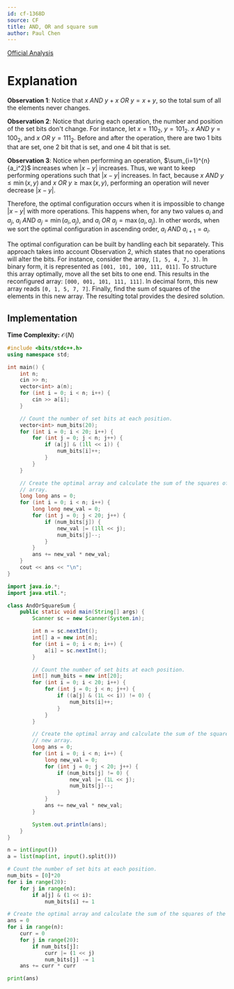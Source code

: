 ```yaml
---
id: cf-1368D
source: CF
title: AND, OR and square sum
author: Paul Chen
---
```


[Official Analysis](https://codeforces.com/blog/entry/79027)

# Explanation

**Observation 1**: Notice that $x \ AND \ y + x \ OR \ y = x + y$, so the total sum of all the elements never changes.

**Observation 2**: Notice that during each operation, the number and position of the set bits don't change. For instance, let $x = 110_2$, $y = 101_2$. $x \ AND \ y = 100_2$, and $x \ OR \ y = 111_2$. Before and after the operation, there are two $1$ bits that are set, one $2$ bit that is set, and one $4$ bit that is set.

**Observation 3**: Notice when performing an operation, $\sum_{i=1}^{n}{a_i^2}$ increases when $|x - y|$ increases. Thus, we want to keep performing operations such that $|x - y|$ increases. In fact, because $x \ AND \ y \leq \min(x, y)$ and $x \ OR \ y \geq \max(x, y)$, performing an operation will never decrease $|x - y|$.

Therefore, the optimal configuration occurs when it is impossible to change $|x - y|$ with more operations. This happens when, for any two values $a_i$ and $a_j$, $a_i \ AND \ a_j = \min(a_i, a_j)$, and $a_i \ OR \ a_j = \max(a_i, a_j)$. In other words, when we sort the optimal configuration in ascending order, $a_i \ AND \ a_{i + 1} = a_i$.

The optimal configuration can be built by handling each bit separately. This approach takes into account Observation 2, which states that no operations will alter the bits. For instance, consider the array, `[1, 5, 4, 7, 3]`. In binary form, it is represented as `[001, 101, 100, 111, 011]`. To structure this array optimally, move all the set bits to one end. This results in the reconfigured array: `[000, 001, 101, 111, 111]`. In decimal form, this new array reads `[0, 1, 5, 7, 7]`. Finally, find the sum of squares of the elements in this new array. The resulting total provides the desired solution.

## Implementation

**Time Complexity:** $\mathcal{O}(N)$


<LanguageSection>

<CPPSection>

```cpp
#include <bits/stdc++.h>
using namespace std;

int main() {
	int n;
	cin >> n;
	vector<int> a(n);
	for (int i = 0; i < n; i++) {
		cin >> a[i];
	}

	// Count the number of set bits at each position.
	vector<int> num_bits(20);
	for (int i = 0; i < 20; i++) {
		for (int j = 0; j < n; j++) {
			if (a[j] & (1ll << i)) {
				num_bits[i]++;
			}
		}
	}

	// Create the optimal array and calculate the sum of the squares of the new
	// array.
	long long ans = 0;
	for (int i = 0; i < n; i++) {
		long long new_val = 0;
		for (int j = 0; j < 20; j++) {
			if (num_bits[j]) {
				new_val |= (1ll << j);
				num_bits[j]--;
			}
		}
		ans += new_val * new_val;
	}
	cout << ans << "\n";
}
```

</CPPSection>

<JavaSection>

```java
import java.io.*;
import java.util.*;

class AndOrSquareSum {
	public static void main(String[] args) {
		Scanner sc = new Scanner(System.in);

		int n = sc.nextInt();
		int[] a = new int[n];
		for (int i = 0; i < n; i++) {
			a[i] = sc.nextInt();
		}

		// Count the number of set bits at each position.
		int[] num_bits = new int[20];
		for (int i = 0; i < 20; i++) {
			for (int j = 0; j < n; j++) {
				if ((a[j] & (1L << i)) != 0) {
					num_bits[i]++;
				}
			}
		}

		// Create the optimal array and calculate the sum of the squares of the
		// new array.
		long ans = 0;
		for (int i = 0; i < n; i++) {
			long new_val = 0;
			for (int j = 0; j < 20; j++) {
				if (num_bits[j] != 0) {
					new_val |= (1L << j);
					num_bits[j]--;
				}
			}
			ans += new_val * new_val;
		}

		System.out.println(ans);
	}
}
```

</JavaSection>

<PySection>

```py
n = int(input())
a = list(map(int, input().split()))

# Count the number of set bits at each position.
num_bits = [0]*20
for i in range(20):
	for j in range(n):
		if a[j] & (1 << i):
			num_bits[i] += 1

# Create the optimal array and calculate the sum of the squares of the new array.
ans = 0
for i in range(n):
	curr = 0
	for j in range(20):
		if num_bits[j]:
			curr |= (1 << j)
			num_bits[j] -= 1
	ans += curr * curr

print(ans)
```

</PySection>

</LanguageSection>
